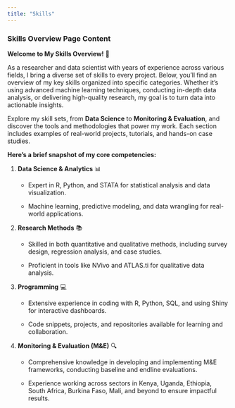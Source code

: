 ```yaml
---
title: "Skills"
---
```


### Skills Overview Page Content

**Welcome to My Skills Overview!** 🌟

As a researcher and data scientist with years of experience across various fields, I bring a diverse set of skills to every project. Below, you’ll find an overview of my key skills organized into specific categories. Whether it's using advanced machine learning techniques, conducting in-depth data analysis, or delivering high-quality research, my goal is to turn data into actionable insights.

Explore my skill sets, from **Data Science** to **Monitoring & Evaluation**, and discover the tools and methodologies that power my work. Each section includes examples of real-world projects, tutorials, and hands-on case studies.

**Here’s a brief snapshot of my core competencies:**

1.  **Data Science & Analytics** 📊

    -   Expert in R, Python, and STATA for statistical analysis and data visualization.

    -   Machine learning, predictive modeling, and data wrangling for real-world applications.

2.  **Research Methods** 📚

    -   Skilled in both quantitative and qualitative methods, including survey design, regression analysis, and case studies.

    -   Proficient in tools like NVivo and ATLAS.ti for qualitative data analysis.

3.  **Programming** 💻

    -   Extensive experience in coding with R, Python, SQL, and using Shiny for interactive dashboards.

    -   Code snippets, projects, and repositories available for learning and collaboration.

4.  **Monitoring & Evaluation (M&E)** 🔍

    -   Comprehensive knowledge in developing and implementing M&E frameworks, conducting baseline and endline evaluations.

    -   Experience working across sectors in Kenya, Uganda, Ethiopia, South Africa, Burkina Faso, Mali, and beyond to ensure impactful results.
